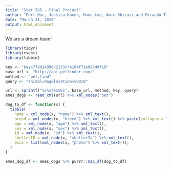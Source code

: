 ```yaml
---
title: "Stat 585 - Final Project"
author: "Earl Hur, Jessica Kueon, Hana Lee, Amin Shirazi and Miranda Tilton"
date: "March 31, 2019"
output: html_document
---
```


We are a dream team!

```r
library(tidyr)
library(rvest)
library(tibble)

key <- "key=7fdd14996c2133c74184f71e087ddf19"
base_url <- "http://api.petfinder.com/"
method <- "pet.find"
query <- "animal=dog&location=50010"

url <- sprintf("%s%s?%s&%s", base_url, method, key, query)
ames_dogs <- read_xml(url) %>% xml_nodes("pet")

dog_to_df <- function(x) {
  tibble(
    name = xml_node(x, "name") %>% xml_text(),
    breed = xml_nodes(x, "breed") %>% xml_text() %>% paste(collapse = ", "),
    age = xml_node(x, "age") %>% xml_text(),
    sex = xml_node(x, "sex") %>% xml_text(),
    id = xml_node(x, "id") %>% xml_text(),
    shelterID = xml_node(x, "shelterId") %>% xml_text(),
    pics = list(xml_nodes(x, "photo") %>% xml_text()),
  )
}

ames_dog_df <- ames_dogs %>% purrr::map_df(dog_to_df)

```

